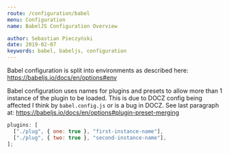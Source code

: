 ```yaml
---
route: /configuration/babel
menu: Configuration
name: BabelJS Configuration Overview

author: Sebastian Pieczyński
date: 2019-02-07
keywords: babel, babeljs, configuration
---
```


Babel configuration is split into environments as described here: https://babeljs.io/docs/en/options#env

Babel configuration uses names for plugins and presets to allow more than 1 instance of the plugin to be loaded. This is due to DOCZ config being affected I think by `babel.config.js` or is a bug in DOCZ.
See last paragraph at: https://babeljs.io/docs/en/options#plugin-preset-merging

```javascript
plugins: [
  ["./plug", { one: true }, "first-instance-name"],
  ["./plug", { two: true }, "second-instance-name"],
];
```
